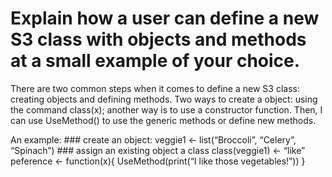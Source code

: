 # Explain how a user can define a new S3 class with objects and methods at a small example of your choice. 

There are two common steps when it comes to define a new S3 class: creating  objects and defining methods. Two ways to create a object: using the command class(x); another way is to use a constructor function. Then, I can use UseMethod() to use the generic methods or define new methods. 

An example: 
### create an object: 
veggie1 <- list("Broccoli", "Celery", "Spinach")
###  assign an existing object a class
class(veggie1) <- "like"  
peference <- function(x){
  UseMethod(print("I like those vegetables!"))
}
